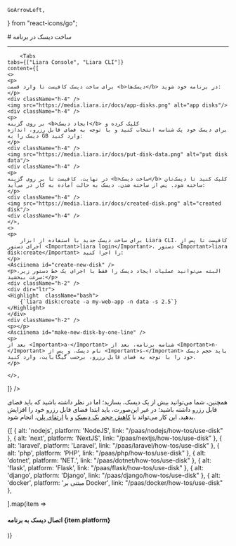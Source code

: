     GoArrowLeft,
} from "react-icons/go";


<Layout>
<Head>
<title>مستندات ساخت دیسک‌ - لیارا</title>

<meta property="og:title" content="مستندات خدمات رایانش ابری لیارا" />
<meta property="og:description" content="مستندات مربوط به نحوه ساخت دیسک‌ها در لیارا"  />
</Head>
# ساخت دیسک در برنامه
<hr className="mb-2" />

        <Tabs 
    tabs={["Liara Console", "Liara CLI"]} 
    content={[
    <>
    <p>
    برای ساخت دیسک کافیست تا وارد قسمت <b>دیسک‌ها</b> در برنامه خود شوید:
    </p>
    <div className="h-4" />
    <img src="https://media.liara.ir/docs/app-disks.png" alt="app disks"/>
    <div className="h-4" />
    <p>
    بر روی گزینه <b>ایجاد دیسک</b> کلیک کرده و
    برای دیسک خود یک شناسه انتخاب کنید و با توجه به فضای قابل رزرو، اندازه دیسک را به GB وارد کنید:
    </p>
    <div className="h-4" />
    <img src="https://media.liara.ir/docs/put-disk-data.png" alt="put disk data"/>
    <div className="h-4" />
    <p>
    در نهایت، کافیست تا بر روی گزینه <b>ساخت دیسک</b> کلیک کنید تا دیسک‌تان ساخته شود. پس از ساخته شدن، دیسک به حالت آماده به کار در می‌آید:
    </p>
    <div className="h-4" />
    <img src="https://media.liara.ir/docs/created-disk.png" alt="created disk"/>
    <div className="h-4" />
    </>,
    <>
    <p>
        برای ساخت دیسک جدید با استفاده از ابزار Liara CLI، کافیست تا پس از اجرای دستور <Important>liara login</Important>، دستور <Important>liara disk:create</Important> را اجرا کنید:
    </p>
    <Asciinema id="create-new-disk" />
    <p>البته می‌توانید عملیات ایجاد دیسک را فقط با اجرای یک خط دستور زیر، سرعت ببخشید:</p>
    <div className="h-2" />
    <div dir="ltr">
    <Highlight  className="bash">
        {`liara disk:create -a my-web-app -n data -s 2.5`}
    </Highlight>
    </div>
    <div className="h-2" />
    <p></p>
    <Asciinema id="make-new-disk-by-one-line" />
    <p>
    بعد از <Important>a-</Important> شناسه برنامه، بعد از <Important>n-</Important> نام دیسک، و پس از <Important>s-</Important> باید حجم دیسک خود را با توجه به فضای قابل رزرو، برحسب گیگابایت، وارد کنید.
    </p>
    
    </>,

]} 
/>

همچنین، شما می‌توانید بیش از یک دیسک، بسازید؛ اما در نظر داشته باشید که باید فضای قابل رزرو داشته باشید؛ در غیر این‌صورت، باید ابتدا فضای قابل رزرو خود را افزایش بدهید. این کار می‌تواند با <a href="../decrease-value" className="text-[#2196f3] ">کاهش حجم یک دیسک</a> و یا <a href="/paas/details/change-plan" className="text-[#2196f3] ">ارتقای پلن</a>، انجام شود.

<Section id="see-also" title="همچنین بخوانید:" />
<div className="grid md:grid-cols-2 gap-4">
            {[
    { alt: 'nodejs', platform: 'NodeJS', link: "/paas/nodejs/how-tos/use-disk" },
    { alt: 'next', platform: 'NextJS', link: "/paas/nextjs/how-tos/use-disk" },
    { alt: 'laravel', platform: 'Laravel', link: "/paas/laravel/how-tos/use-disk" },
    { alt: 'php', platform: 'PHP', link: "/paas/php/how-tos/use-disk" },
    { alt: 'dotnet', platform: 'NET.', link: "/paas/dotnet/how-tos/use-disk" },
    { alt: 'flask', platform: 'Flask', link: "/paas/flask/how-tos/use-disk" },
    { alt: 'django', platform: 'Django', link: "/paas/django/how-tos/use-disk" },
    { alt: 'docker', platform: 'مبتنی بر Docker', link: "/paas/docker/how-tos/use-disk" },
    
  ].map(item =>
              <Link href={item.link}>
                <Card className="flex cursor-pointer w-full items-center justify-between">
                  <div className="flex items-center gap-3">
                    <div className="w-[40px] p-1  bg-[#333] rounded-lg">
                      <PlatformIcon platform={item.alt} />
                    </div>
                    <h4>
                      اتصال دیسک به برنامه  {item.platform}
                    </h4>
                  </div>
                  <GoArrowLeft className="ml-1" />
                </Card>
              </Link>
            )}
          </div>



</Layout>
